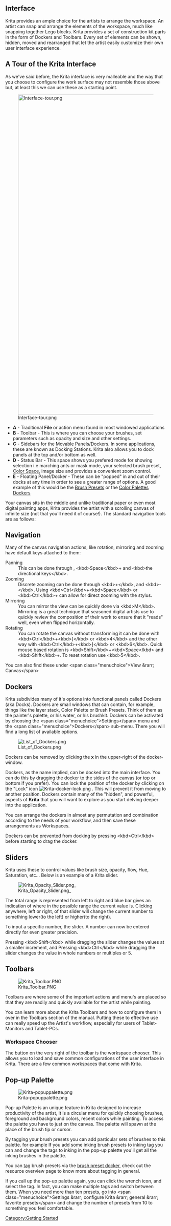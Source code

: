 ==Interface==
Krita provides an ample choice for the artists to arrange the workspace. An artist can snap and arrange the elements of the workspace, much like snapping together Lego blocks.  Krita provides a set of construction kit parts in the form of Dockers and Toolbars. Every set of elements can be shown, hidden, moved and rearranged that let the artist easily customize their own user interface experience.

==A Tour of the Krita Interface==

As we've said before, the Krita interface is very malleable and the way that you choose to configure the work surface may not resemble those above but, at least this we can use these as a starting point.

[[File:Interface-tour.png|1000px|center]]

*'''A''' - Traditional '''File''' or action menu found in most windowed applications
*'''B''' - Toolbar - This is where you can choose your brushes, set parameters such as opacity and size and other settings.
*'''C''' - Sidebars for the Movable Panels/Dockers.  In some applications, these are known as Docking Stations. Krita also allows you to dock panels at the top and/or bottom as well.
*'''D''' - Status Bar - This space shows you prefered mode for showing selection i.e marching ants or mask mode, your selected brush preset, [[Special:mylanguage/Color_Managed_Workflow|Color Space]], image size and provides a convenient zoom control.
*'''E''' - Floating Panel/Docker - These can be "popped" in and out of their docks at any time in order to see a greater range of options.  A good example of this would be the [[Special:mylanguage/Brush Presets|Brush Presets]] or the [[Special:mylanguage/Palette|Color Palettes Dockers]]

Your canvas sits in the middle and unlike traditional paper or even most digital painting apps, Krita provides the artist with a scrolling canvas of infinite size (not that you'll need it of course!).  The standard navigation tools are as follows:

==Navigation==
Many of the canvas navigation actions, like rotation, mirroring and zooming have default keys attached to them:

;Panning
:This can be done through {{MouseButton|middle}}, &lt;kbd>Space&lt;/kbd>+ {{MouseButton|left}} and &lt;kbd>the directional keys&lt;/kbd>.
;Zooming
:Discrete zooming can be done through &lt;kbd>+&lt;/kbd>, and &lt;kbd>-&lt;/kbd>. Using &lt;kbd>Ctrl&lt;/kbd>+&lt;kbd>Space&lt;/kbd> or &lt;kbd>Ctrl&lt;/kbd>+{{MouseButton|middle}} can allow for direct zooming with the stylus.
;Mirroring
:You can mirror the view can be quickly done via &lt;kbd>M&lt;/kbd>.   Mirroring is a great technique that seasoned digital artists use to quickly review the composition of their work to ensure that it "reads" well, even when flipped horizontally.
;Rotating
:You can rotate the canvas without transforming it can be done with &lt;kbd>Ctrl&lt;/kbd>+&lt;kbd>[&lt;/kbd> or &lt;kbd>4&lt;/kbd> and the other way with &lt;kbd>Ctrl&lt;/kbd>+&lt;kbd>]&lt;/kbd> or &lt;kbd>6&lt;/kbd>. Quick mouse based rotation is &lt;kbd>Shift&lt;/kbd>+&lt;kbd>Space&lt;/kbd> and &lt;kbd>Shift&lt;/kbd>+{{MouseButton|middle}}. To reset rotation use &lt;kbd>5&lt;/kbd>.

You can also find these under &lt;span class="menuchoice">View &amp;rarr; Canvas&lt;/span>

==Dockers==
Krita subdivides many of it's options into functional panels called Dockers (aka Docks).
Dockers are small windows that can contain, for example, things like the layer stack, Color Palette or Brush Presets. Think of them as the painter's palette, or his water, or his brushkit.
Dockers can be activated by choosing the &lt;span class="menuchoice">Settings&lt;/span> menu and the &lt;span class="menuchoice">Dockers&lt;/span> sub-menu.  There you will find a long list of available options. 

[[File:List of Dockers.png]]

Dockers can be removed by clicking the '''x''' in the upper-right of the docker-window.

Dockers, as the name implied, can be docked into the main interface. You can do this by dragging the docker to the sides of the canvas (or top or bottom if you prefer). You can lock the position of the docker by clicking on the "Lock" icon [[Image:Krita-docker-lock.png]] . This will prevent it from moving to another position.  Dockers contain many of the "hidden", and powerful, aspects of '''Krita''' that you will want to explore as you start delving deeper into the application.

You can arrange the dockers in almost any permutation and combination according to the needs of your workflow, and then save these arrangements as Workspaces.

Dockers can be prevented from docking by pressing &lt;kbd>Ctrl&lt;/kbd> before starting to drag the docker.

==Sliders==
Krita uses these to control values like brush size, opacity, flow, Hue, Saturation, etc... Below is an example of a Krita slider.

[[File:Krita_Opacity_Slider.png ‎]]

The total range is represented from left to right and blue bar gives an indication of where in the possible range the current value is.  Clicking anywhere, left or right, of that slider will change the current number to something lower(to the left) or higher(to the right).

To input a specific number, {{MouseButton|right}} the slider. A number can now be entered directly for even greater precision.

Pressing &lt;kbd>Shift&lt;/kbd> while dragging the slider changes the values at a smaller increment, and Pressing &lt;kbd>Ctrl&lt;/kbd> while dragging the slider changes the value in whole numbers or multiples or 5.

==Toolbars==
[[File:Krita_Toolbar.PNG]]

Toolbars are where some of the important actions and menu's are placed so that they are readily and quickly available for the artist while painting.  

You can learn more about the Krita Toolbars and how to configure them in over in the Toolbars section of the manual.
Putting these to effective use can really speed up the Artist's workflow, especially for users of Tablet-Monitors and Tablet-PCs.

===Workspace Chooser===
The button on the very right of the toolbar is the workspace chooser. This allows you to load and save common configurations of the user interface in Krita. There are a few common workspaces that come with Krita.

==Pop-up Palette==

[[File:Krita-popuppalette.png|center]]

Pop-up Palette is an unique feature in Krita designed to increase productivity of the artist, It is a circular menu for quickly choosing brushes, foreground and background colors, recent colors while painting. To access the palette you have to just {{MouseButton|right}} on the canvas. The palette will spawn at the place of the brush tip or cursor. 

By tagging your brush presets you can add particular sets of brushes to this palette. for example If you add some inking brush presets to inking tag you can and change the tags to inking in the pop-up palette you'll get all the inking brushes in the palette. 

You can [[Special:MyLanguage/Tag_System|tag]] brush presets via the [[Special:MyLanguage/Brush_Presets|brush preset docker]], check out the resource overview page to know more about tagging in general.

If you call up the pop-up palette again, you can click the wrench icon, and select the tag. In fact, you can make multiple tags and switch between them.
When you need more than ten presets, go into &lt;span class="menuchoice">Settings &amp;rarr; configure Krita &amp;rarr; general &amp;rarr; favorite presets&lt;/span> and change the number of presets from 10 to something you feel comfortable.

[[Category:Getting Started]]
